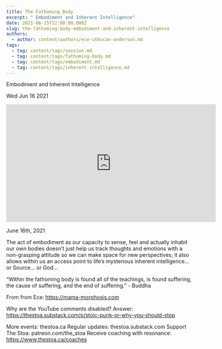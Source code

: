 ```yaml
---
title: The Fathoming Body
excerpt: " Embodiment and Inherent Intelligence"
date: 2021-06-15T22:00:00.000Z
slug: the-fathoming-body-embodiment-and-inherent-intelligence
authors:
  - author: content/authors/ece-utkucan-anderson.md
tags:
  - tag: content/tags/session.md
  - tag: content/tags/fathoming-body.md
  - tag: content/tags/embodiment.md
  - tag: content/tags/inherent-intelligence.md
---
```




 Embodiment and Inherent Intelligence

Wed Jun 16 2021

<iframe width="560" height="315" src="https://www.youtube.com/embed/1cg3uUjcPa4" title="The Fathoming Body: Embodiment and Inherent Intelligence w/ Ece Utkucan Anderson" frameborder="0" allow="accelerometer; autoplay; clipboard-write; encrypted-media; gyroscope; picture-in-picture" allowfullscreen ></iframe>

June 16th, 2021

The act of embodiment as our capacity to sense, feel and actually inhabit our own bodies doesn’t just help us track thoughts and emotions with a non-grasping attitude so we can make space for new perspectives; it also allows within us an access point to life’s mysterious inherent intelligence... or Source... or God... 

“Within the fathoming body is found all of the teachings, is found suffering, the cause of suffering, and the end of suffering.” - Buddha

From from Ece: https://mama-morphosis.com

Why are the YouTube comments disabled? Answer: https://thestoa.substack.com/p/stoic-punk-or-why-you-should-stop

More events: thestoa.ca
Regular updates: thestoa.substack.com
Support The Stoa: patreon.com/the_stoa
Receive coaching with resonance: https://www.thestoa.ca/coaches


